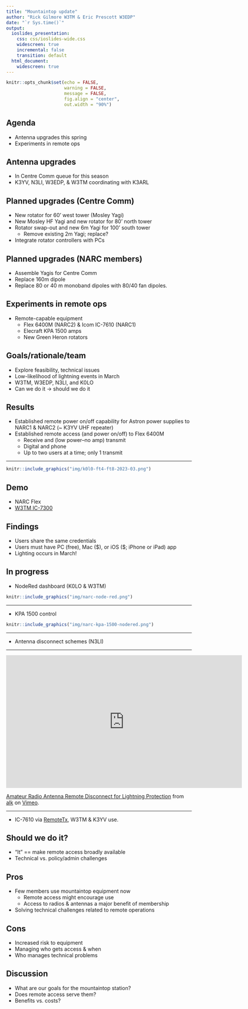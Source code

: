 ```yaml
---
title: "Mountaintop update"
author: "Rick Gilmore W3TM & Eric Prescott W3EDP"
date: "`r Sys.time()`"
output: 
  ioslides_presentation:
    css: css/ioslides-wide.css
    widescreen: true
    incremental: false
    transition: default
  html_document:
    widescreen: true
---
```


```r
knitr::opts_chunk$set(echo = FALSE,
                      warning = FALSE, 
                      message = FALSE,
                      fig.align = "center",
                      out.width = "90%")
```

## Agenda

- Antenna upgrades this spring
- Experiments in remote ops

## Antenna upgrades

- In Centre Comm queue for this season
- K3YV, N3LI, W3EDP, & W3TM coordinating with K3ARL

## Planned upgrades (Centre Comm)

- New rotator for 60' west tower (Mosley Yagi)
- New Mosley HF Yagi and new rotator for 80' north tower
- Rotator swap-out and new 6m Yagi for 100' south tower
    - Remove existing 2m Yagi; replace?
- Integrate rotator controllers with PCs
    
## Planned upgrades (NARC members)

- Assemble Yagis for Centre Comm
- Replace 160m dipole
- Replace 80 or 40 m monoband dipoles with 80/40 fan dipoles.

## Experiments in remote ops

- Remote-capable equipment
    - Flex 6400M (NARC2) & Icom IC-7610 (NARC1)
    - Elecraft KPA 1500 amps
    - New Green Heron rotators

## Goals/rationale/team

- Explore feasibility, technical issues
- Low-likelihood of lightning events in March
- W3TM, W3EDP, N3LI, and K0LO
- Can we do it -> should we do it

## Results

- Established remote power on/off capability for Astron power supplies to NARC1 & NARC2 (~ K3YV UHF repeater)
- Established remote access (and power on/off) to Flex 6400M
    - Receive and (low power--no amp) transmit
    - Digital and phone
    - Up to two users at a time; only 1 transmit
    
---

```r
knitr::include_graphics("img/k0l0-ft4-ft8-2023-03.png")
```
    
## Demo

- NARC Flex
- [W3TM IC-7300](https://w3tm.remotetx.net)
    
## Findings

- Users share the same credentials
- Users must have PC (free), Mac (\$), or iOS (\$; iPhone or iPad) app
- Lighting occurs in March!

## In progress

- NodeRed dashboard (K0LO & W3TM)

```r
knitr::include_graphics("img/narc-node-red.png")
```

---

- KPA 1500 control

```r
knitr::include_graphics("img/narc-kpa-1500-nodered.png")
```

---

- Antenna disconnect schemes (N3LI)

---

<iframe src="https://player.vimeo.com/video/133917999?h=081520d87b" width="640" height="360" frameborder="0" allow="autoplay; fullscreen; picture-in-picture" allowfullscreen></iframe>
<p><a href="https://vimeo.com/133917999">Amateur Radio Antenna Remote Disconnect for Lightning Protection</a> from <a href="https://vimeo.com/user42146839">alk</a> on <a href="https://vimeo.com">Vimeo</a>.</p>

---

- IC-7610 via [RemoteTx](https://remotetx.net), W3TM & K3YV use.

## Should we do it?

- "It" == make remote access broadly available
- Technical vs. policy/admin challenges

## Pros

- Few members use mountaintop equipment now
    - Remote access might encourage use
    - Access to radios & antennas a major benefit of membership
- Solving technical challenges related to remote operations

## Cons

- Increased risk to equipment
- Managing who gets access & when
- Who manages technical problems

## Discussion

- What are our goals for the mountaintop station?
- Does remote access serve them?
- Benefits vs. costs?
